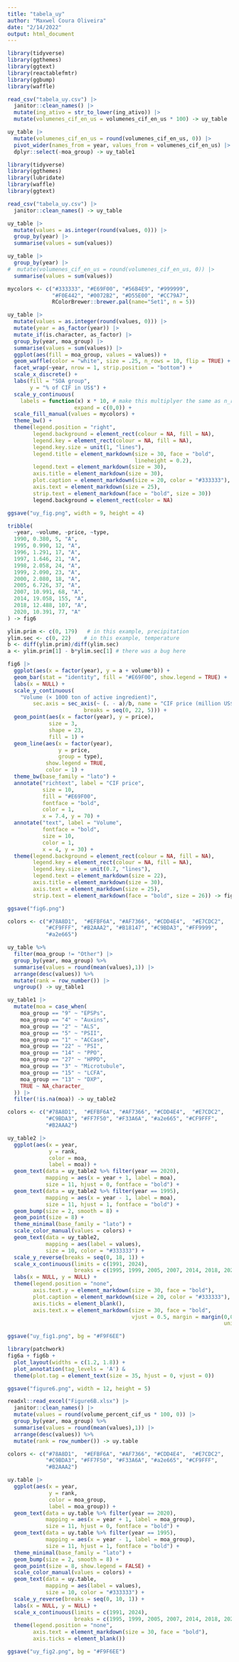```yaml
---
title: "tabela_uy"
author: "Maxwel Coura Oliveira"
date: "2/14/2022"
output: html_document
---
```




```r
library(tidyverse)
library(ggthemes)
library(ggtext)
library(reactablefmtr)
library(ggbump)
library(waffle)
```

```r
read_csv("tabela_uy.csv") |> 
  janitor::clean_names() |> 
  mutate(ing_ativo = str_to_lower(ing_ativo)) |> 
  mutate(volumenes_cif_en_us = volumenes_cif_en_us * 100) -> uy_table
```

```r
uy_table |> 
  mutate(volumenes_cif_en_us = round(volumenes_cif_en_us, 0)) |> 
  pivot_wider(names_from = year, values_from = volumenes_cif_en_us) |> 
  dplyr::select(-moa_group) -> uy_table1
```



```r
library(tidyverse)
library(ggthemes)
library(lubridate)
library(waffle)
library(ggtext)
```

```r
read_csv("tabela_uy.csv") |> 
  janitor::clean_names() -> uy_table
```


```r
uy_table |> 
  mutate(values = as.integer(round(values, 0))) |> 
  group_by(year) |> 
  summarise(values = sum(values))
```





```r
uy_table |> 
  group_by(year) |> 
#  mutate(volumenes_cif_en_us = round(volumenes_cif_en_us, 0)) |> 
  summarise(values = sum(values))
```


```r
mycolors <- c("#333333", "#E69F00", "#56B4E9", "#999999", 
              "#F0E442", "#0072B2", "#D55E00", "#CC79A7",
              RColorBrewer::brewer.pal(name="Set1", n = 5))

uy_table |> 
  mutate(values = as.integer(round(values, 0))) |> 
  mutate(year = as_factor(year)) |> 
  mutate_if(is.character, as_factor) |> 
  group_by(year, moa_group) |> 
  summarise(values = sum(values)) |> 
  ggplot(aes(fill = moa_group, values = values)) +
  geom_waffle(color = "white", size = .25, n_rows = 10, flip = TRUE) +
  facet_wrap(~year, nrow = 1, strip.position = "bottom") +
  scale_x_discrete() + 
  labs(fill = "SOA group",
       y = "% of CIF in US$") +
  scale_y_continuous(
    labels = function(x) x * 10, # make this multiplyer the same as n_rows
                     expand = c(0,0)) +
  scale_fill_manual(values = mycolors) +
  theme_bw() +
  theme(legend.position = "right",
        legend.background = element_rect(colour = NA, fill = NA),
        legend.key = element_rect(colour = NA, fill = NA),
        legend.key.size = unit(1, "lines"),
        legend.title = element_markdown(size = 30, face = "bold", 
                                        lineheight = 0.2),
        legend.text = element_markdown(size = 30),
        axis.title = element_markdown(size = 30),
        plot.caption = element_markdown(size = 20, color = "#333333"),
        axis.text = element_markdown(size = 25),
        strip.text = element_markdown(face = "bold", size = 30))
        legend.background = element_rect(color = NA)

ggsave("uy_fig.png", width = 9, height = 4)
```


```r
tribble(
  ~year, ~volume, ~price, ~type,
  1990, 0.380, 5, "A",
  1995, 0.990, 12, "A",
  1996, 1.291, 17, "A",
  1997, 1.646, 21, "A",
  1998, 2.058, 24, "A",
  1999, 2.090, 23, "A",
  2000, 2.080, 18, "A",
  2005, 6.726, 37, "A",
  2007, 10.991, 68, "A",
  2014, 19.058, 155, "A",
  2018, 12.488, 107, "A",
  2020, 10.391, 77, "A"
) -> fig6
```


```r
ylim.prim <- c(0, 179)   # in this example, precipitation
ylim.sec <- c(0, 22)    # in this example, temperature
b <- diff(ylim.prim)/diff(ylim.sec)
a <- ylim.prim[1] - b*ylim.sec[1] # there was a bug here
```



```r
fig6 |> 
  ggplot(aes(x = factor(year), y = a + volume*b)) +
  geom_bar(stat = "identity", fill = "#E69F00", show.legend = TRUE) +
  labs(x = NULL) +
  scale_y_continuous(
    "Volume (× 1000 ton of active ingredient)", 
        sec.axis = sec_axis(~ (. - a)/b, name = "CIF price (million US$)",
                        breaks = seq(0, 22, 5))) +
  geom_point(aes(x = factor(year), y = price),
             size = 3,
             shape = 23,
             fill = 1) +
  geom_line(aes(x = factor(year), 
                y = price, 
                group = type),
            show.legend = TRUE,
            color = 1) +
  theme_bw(base_family = "lato") +
  annotate("richtext", label = "CIF price",
           size = 10,
           fill = "#E69F00",
           fontface = "bold",
           color = 1,
           x = 7.4, y = 70) +
  annotate("text", label = "Volume",
           fontface = "bold",
           size = 10,
           color = 1,
           x = 4, y = 30) +
  theme(legend.background = element_rect(colour = NA, fill = NA),
        legend.key = element_rect(colour = NA, fill = NA),
        legend.key.size = unit(0.7, "lines"),
        legend.text = element_markdown(size = 22),
        axis.title = element_markdown(size = 30),
        axis.text = element_markdown(size = 25),
        strip.text = element_markdown(face = "bold", size = 26)) -> fig6a

ggsave("fig6.png")
```


```r
colors <- c("#78A8D1",  "#EFBF6A", "#AF7366", "#CDD4E4",  "#E7CDC2",
            "#CF9FFF", "#B2AAA2", "#B18147", "#C9BDA3", "#FF9999",
            "#a2e665")
```


```r
uy_table %>% 
  filter(moa_group != "Other") |> 
  group_by(year, moa_group) %>% 
  summarise(values = round(mean(values),1)) |> 
  arrange(desc(values)) %>% 
  mutate(rank = row_number()) |> 
  ungroup() -> uy_table1
```

```r
uy_table1 |> 
  mutate(moa = case_when(
    moa_group == "9" ~ "EPSPs",
    moa_group == "4" ~ "Auxins",
    moa_group == "2" ~ "ALS",
    moa_group == "5" ~ "PSII",
    moa_group == "1" ~ "ACCase",
    moa_group == "22" ~ "PSI",
    moa_group == "14" ~ "PPO", 
    moa_group == "27" ~ "HPPD", 
    moa_group == "3" ~ "Microtubule", 
    moa_group == "15" ~ "LCFA", 
    moa_group == "13" ~ "DXP", 
    TRUE ~ NA_character_
  )) |> 
  filter(!is.na(moa)) -> uy_table2
```



```r
colors <- c("#78A8D1",  "#EFBF6A", "#AF7366", "#CDD4E4",  "#E7CDC2",
            "#C9BDA3", "#FF7F50", "#F33A6A", "#a2e665", "#CF9FFF", 
            "#B2AAA2")

```



```r
uy_table2 |> 
  ggplot(aes(x = year, 
             y = rank, 
             color = moa,
             label = moa)) +
  geom_text(data = uy_table2 %>% filter(year == 2020),
            mapping = aes(x = year + 1, label = moa), 
            size = 11, hjust = 0, fontface = "bold") +
  geom_text(data = uy_table2 %>% filter(year == 1995),
            mapping = aes(x = year - 1, label = moa), 
            size = 11, hjust = 1, fontface = "bold") +
  geom_bump(size = 2, smooth = 8) +
  geom_point(size = 8) +
  theme_minimal(base_family = "lato") +
  scale_color_manual(values = colors) +
  geom_text(data = uy_table2,
            mapping = aes(label = values), 
            size = 10, color = "#333333") +
  scale_y_reverse(breaks = seq(0, 18, 1)) +
  scale_x_continuous(limits = c(1991, 2024),
                     breaks = c(1995, 1999, 2005, 2007, 2014, 2018, 2020)) +
  labs(x = NULL, y = NULL) +
  theme(legend.position = "none",
        axis.text.y = element_markdown(size = 30, face = "bold"),
        plot.caption = element_markdown(size = 20, color = "#333333"),
        axis.ticks = element_blank(),
        axis.text.x = element_markdown(size = 30, face = "bold", 
                                       vjust = 0.5, margin = margin(0,0,0,0, 
                                                                    unit = 'cm'))) -> fig6b

ggsave("uy_fig1.png", bg = "#F9F6EE")
```
  
```r
library(patchwork)
fig6a + fig6b +
  plot_layout(widths = c(1.2, 1.8)) +
  plot_annotation(tag_levels = 'A') & 
  theme(plot.tag = element_text(size = 35, hjust = 0, vjust = 0))

ggsave("figure6.png", width = 12, height = 5) 
```




```r
readxl::read_excel("Figure6B.xlsx") |> 
  janitor::clean_names() |> 
  mutate(values = round(volume_percent_cif_us * 100, 0)) |> 
  group_by(year, moa_group) %>% 
  summarise(values = round(mean(values),1)) |> 
  arrange(desc(values)) %>% 
  mutate(rank = row_number()) -> uy.table
```

```r
colors <- c("#78A8D1",  "#EFBF6A", "#AF7366", "#CDD4E4",  "#E7CDC2",
            "#C9BDA3", "#FF7F50", "#F33A6A", "#a2e665", "#CF9FFF", 
            "#B2AAA2")

```



```r
uy.table |> 
  ggplot(aes(x = year, 
             y = rank, 
             color = moa_group,
             label = moa_group)) +
  geom_text(data = uy.table %>% filter(year == 2020),
            mapping = aes(x = year + 1, label = moa_group), 
            size = 11, hjust = 0, fontface = "bold") +
  geom_text(data = uy.table %>% filter(year == 1995),
            mapping = aes(x = year - 1, label = moa_group), 
            size = 11, hjust = 1, fontface = "bold") +
  theme_minimal(base_family = "lato") +
  geom_bump(size = 2, smooth = 8) +
  geom_point(size = 8, show.legend = FALSE) +
  scale_color_manual(values = colors) +
  geom_text(data = uy.table,
            mapping = aes(label = values), 
            size = 10, color = "#333333") +
  scale_y_reverse(breaks = seq(0, 10, 1)) +
  labs(x = NULL, y = NULL) +
  scale_x_continuous(limits = c(1991, 2024),
                     breaks = c(1995, 1999, 2005, 2007, 2014, 2018, 2020)) +
  theme(legend.position = "none",
        axis.text = element_markdown(size = 30, face = "bold"),
        axis.ticks = element_blank())

ggsave("uy_fig2.png", bg = "#F9F6EE")
```


